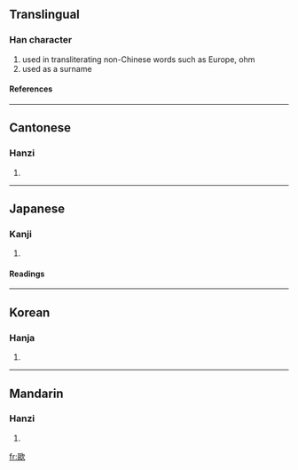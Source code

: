 {{see|欧}}

==Translingual==
===Han character===
{{Han char|rn=76|rad=欠|as=11|sn=15|four=7778<sub>2</sub>|canj=尸口弓人 (SRNO)}}
# used in transliterating non-Chinese words such as Europe, ohm
# used as a surname
====References====
{{Han ref|kx=0571.270|dkj=16185|dj=0959.210|hdz=32149.120|uh=6B50|ud=27472|bh=BCDA|bd=48346}}

----
==Cantonese==
===Hanzi===
{{yue-hanzi|jyut=|y=au1, ngau1}}
# {{defn|Cantonese}}

----
==Japanese==
===Kanji===
{{ja-kanji|grade=|rs=欠11}}
# {{defn|Japanese}} 
====Readings====
{{ja-readings|on=[[おう]] (ō)|kun=[[はく]] (haku), [[うたう]] (utau)}}

----
==Korean==
===Hanja===
{{ko-hanja|hangeul=구|eumhun=|rv=gu|mr=ku|y=kwu}}
# {{defn|Korean}}

----
==Mandarin==
===Hanzi===
{{cmn-hanzi|sim=欧|pin=[[ōu]] (ou1)|wg=ou<sup>1</sup>}}
# {{defn|Mandarin}}

[[fr:歐]]
